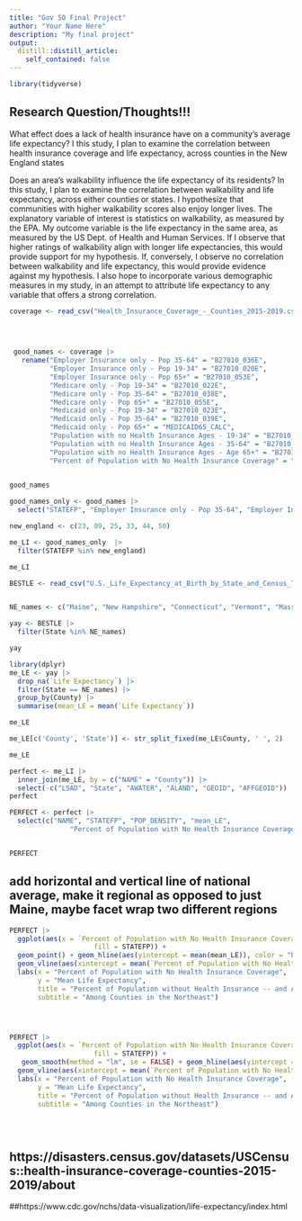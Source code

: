 ```yaml
---
title: "Gov 50 Final Project"
author: "Your Name Here"
description: "My final project"
output:
  distill::distill_article:
    self_contained: false
---
```




```r
library(tidyverse)
```

## Research Question/Thoughts!!!

What effect does a lack of health insurance have on a community's average life expectancy?
I this study, I plan to examine the correlation between health insurance coverage and life expectancy, across counties in the New England states

 
Does an area's walkability influence the life expectancy of its residents? 
In this study, I plan to examine the correlation between walkability and life expectancy, across either counties or states.
I hypothesize that communities with higher walkability scores also enjoy longer lives. 
The explanatory variable of interest is statistics on walkability, as measured by the EPA. My outcome variable is the life expectancy in the same area, as measured by the US Dept. of Health and Human Services.
If I observe that higher ratings of walkability align with longer life expectancies, this would provide support for my hypothesis. If, conversely, I observe no correlation between walkability and life expectancy, this would provide evidence against my hypothesis. 
I also hope to incorporate various demographic measures in my study, in an attempt to attribute life expectancy to any variable that offers a strong correlation.  




```r
coverage <- read_csv("Health_Insurance_Coverage_-_Counties_2015-2019.csv") 


 
 
 good_names <- coverage |>
   rename("Employer Insurance only - Pop 35-64" = "B27010_036E",
          "Employer Insurance only - Pop 19-34" = "B27010_020E",
          "Employer Insurance only - Pop 65+" = "B27010_053E",
          "Medicare only - Pop 19-34" = "B27010_022E",
          "Medicare only - Pop 35-64" = "B27010_038E",
          "Medicare only - Pop 65+" = "B27010_055E",
          "Medicaid only - Pop 19-34" = "B27010_023E",
          "Medicaid only - Pop 35-64" = "B27010_039E",
          "Medicaid only - Pop 65+" = "MEDICAID65_CALC",
          "Population with no Health Insurance Ages - 19-34" = "B27010_033E",
          "Population with no Health Insurance Ages - 35-64" = "B27010_050E",
          "Population with no Health Insurance Ages - Age 65+" = "B27010_066E",
          "Percent of Population with No Health Insurance Coverage" = "DP03_0099PE")
  
```

```r

good_names

good_names_only <- good_names |>
  select("STATEFP", "Employer Insurance only - Pop 35-64", "Employer Insurance only - Pop 19-34", "Employer Insurance only - Pop 65+", "Medicare only - Pop 19-34", "Medicare only - Pop 35-64", "Medicare only - Pop 65+",  "Medicaid only - Pop 19-34",  "Medicaid only - Pop 35-64", "Medicaid only - Pop 65+", "Population with no Health Insurance Ages - 19-34", "Population with no Health Insurance Ages - 35-64", "Population with no Health Insurance Ages - Age 65+", "Percent of Population with No Health Insurance Coverage", "COUNTYFP", "COUNTYNS", "AFFGEOID", "GEOID", "NAME", "LSAD", "ALAND", "AWATER", "GEO_PARENT_NAME", "POP_DENSITY")

new_england <- c(23, 09, 25, 33, 44, 50)

me_LI <- good_names_only  |>
  filter(STATEFP %in% new_england)

me_LI
```

```r
BESTLE <- read_csv("U.S._Life_Expectancy_at_Birth_by_State_and_Census_Tract_-_2010-2015.csv")


NE_names <- c("Maine", "New Hampshire", "Connecticut", "Vermont", "Massachusetts", "Rhode Island")

yay <- BESTLE |>
  filter(State %in% NE_names)

yay
```



```r
library(dplyr)
me_LE <- yay |>
  drop_na(`Life Expectancy`) |>
  filter(State == NE_names) |>
  group_by(County) |> 
  summarise(mean_LE = mean(`Life Expectancy`))

me_LE
```

```r
me_LE[c('County', 'State')] <- str_split_fixed(me_LE$County, ' ', 2)

me_LE
```




```r
perfect <- me_LI |>
  inner_join(me_LE, by = c("NAME" = "County")) |>
  select(-c("LSAD", "State", "AWATER", "ALAND", "GEOID", "AFFGEOID"))
perfect

```

```r
PERFECT <- perfect |>
  select(c("NAME", "STATEFP", "POP_DENSITY", "mean_LE",
               "Percent of Population with No Health Insurance Coverage", "Population with no Health Insurance Ages - Age 65+", "Population with no Health Insurance Ages - 35-64", "Population with no Health Insurance Ages - 19-34", "Medicaid only - Pop 35-64", "Medicaid only - Pop 19-34", "Medicare only - Pop 65+", "Medicare only - Pop 35-64", "Medicare only - Pop 19-34", "Employer Insurance only - Pop 65+", "Employer Insurance only - Pop 35-64", "Employer Insurance only - Pop 19-34"))


PERFECT
```

## add horizontal and vertical line of national average, make it regional as opposed to just Maine, maybe facet wrap two different regions


```r
PERFECT |>
  ggplot(aes(x = `Percent of Population with No Health Insurance Coverage`, y = mean_LE, color = STATEFP,
                     fill = STATEFP)) +
  geom_point() + geom_hline(aes(yintercept = mean(mean_LE)), color = "black", linetype = 3) + 
  geom_vline(aes(xintercept = mean(`Percent of Population with No Health Insurance Coverage`)), color = "black", linetype = 3) + 
  labs(x = "Percent of Population with No Health Insurance Coverage",
       y = "Mean Life Expectancy",
       title = "Percent of Population without Health Insurance -- and Average Life Expectancy",
       subtitle = "Among Counties in the Northeast")




PERFECT |>
  ggplot(aes(x = `Percent of Population with No Health Insurance Coverage`, y = mean_LE, color = STATEFP,
                     fill = STATEFP)) +
   geom_smooth(method = "lm", se = FALSE) + geom_hline(aes(yintercept = mean(mean_LE)), color = "black", linetype = 3) + 
  geom_vline(aes(xintercept = mean(`Percent of Population with No Health Insurance Coverage`)), color = "black", linetype = 3) + 
  labs(x = "Percent of Population with No Health Insurance Coverage",
       y = "Mean Life Expectancy",
       title = "Percent of Population without Health Insurance -- and Average Life Expectancy",
       subtitle = "Among Counties in the Northeast")

    
  
```


## https://disasters.census.gov/datasets/USCensus::health-insurance-coverage-counties-2015-2019/about

##https://www.cdc.gov/nchs/data-visualization/life-expectancy/index.html 

